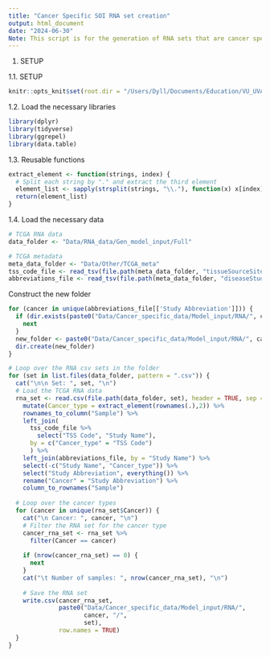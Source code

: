 ```yaml
---
title: "Cancer Specific SOI RNA set creation"
output: html_document
date: "2024-06-30"
Note: This script is for the generation of RNA sets that are cancer specific.
---
```



1.  SETUP

1.1. SETUP

```r
knitr::opts_knit$set(root.dir = "/Users/Dyll/Documents/Education/VU_UVA/Internship/Epigenetics/Janssen_Group-UMCUtrecht/Main_Project")
```

1.2. Load the necessary libraries
```r
library(dplyr)
library(tidyverse) 
library(ggrepel)
library(data.table)

```

1.3. Reusable functions
```r
extract_element <- function(strings, index) {
  # Split each string by "." and extract the third element
  element_list <- sapply(strsplit(strings, "\\."), function(x) x[index])
  return(element_list)
}
```

1.4. Load the necessary data
```r
# TCGA RNA data
data_folder <- "Data/RNA_data/Gen_model_input/Full"

# TCGA metadata
meta_data_folder <- "Data/Other/TCGA_meta"
tss_code_file <- read_tsv(file.path(meta_data_folder, "tissueSourceSite.tsv"),show_col_types = FALSE, na = character())
abbreviations_file <- read_tsv(file.path(meta_data_folder, "diseaseStudy.tsv"), show_col_types = FALSE)

```

Construct the new folder
```r
for (cancer in unique(abbreviations_file[['Study Abbreviation']])) {
  if (dir.exists(paste0("Data/Cancer_specific_data/Model_input/RNA/", cancer))) {
    next
  }
  new_folder <- paste0("Data/Cancer_specific_data/Model_input/RNA/", cancer)
  dir.create(new_folder)
}

```


```r
# Loop over the RNA csv sets in the folder 
for (set in list.files(data_folder, pattern = ".csv")) {
  cat("\n\n Set: ", set, "\n")
  # Load the TCGA RNA data
  rna_set <- read.csv(file.path(data_folder, set), header = TRUE, sep = ",", row.names = 1) %>% 
    mutate(Cancer_type = extract_element(rownames(.),2)) %>% 
    rownames_to_column("Sample") %>%
    left_join(
      tss_code_file %>% 
        select("TSS Code", "Study Name"), 
      by = c("Cancer_type" = "TSS Code")
      ) %>% 
    left_join(abbreviations_file, by = "Study Name") %>% 
    select(-c("Study Name", "Cancer_type")) %>%
    select("Study Abbreviation", everything()) %>% 
    rename("Cancer" = "Study Abbreviation") %>% 
    column_to_rownames("Sample")
  
  # Loop over the cancer types
  for (cancer in unique(rna_set$Cancer)) {
    cat("\n Cancer: ", cancer, "\n")
    # Filter the RNA set for the cancer type
    cancer_rna_set <- rna_set %>% 
      filter(Cancer == cancer) 
    
    if (nrow(cancer_rna_set) == 0) {
      next
    }
    cat("\t Number of samples: ", nrow(cancer_rna_set), "\n")
    
    # Save the RNA set
    write.csv(cancer_rna_set,
              paste0("Data/Cancer_specific_data/Model_input/RNA/",
                     cancer, "/",
                     set),
              row.names = TRUE)
  }
}
```


